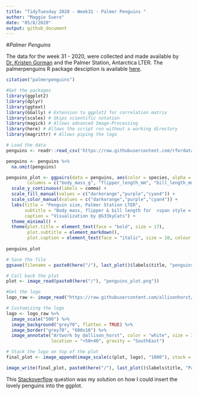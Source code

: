 ```yaml
---
title: "TidyTuesday 2020 - Week31 - Palmer Penguins "
author: "Maggie Suero"
date: "05/8/2020"
output: github_document
---
```


#*Palmer Penguins*

The data for the week 31 - 2020, were collected and made available by [Dr. Kristen Gorman](https://www.uaf.edu/cfos/people/faculty/detail/kristen-gorman.php) and the Palmer Station, Antarctica LTER. 
The palmerpenguins R package desciption is available [here](https://cran.r-project.org/web/packages/palmerpenguins/palmerpenguins.pdf).

```r
citation("palmerpenguins")
```

```r
#Get the packages  
library(ggplot2)
library(dplyr)
library(ggtext)
library(GGally) # Extension to ggplot2 for correlation matrix
library(scales) # Skips scientific notation 
library(magick) # Allows advanced Image-Processing
library(here) # Allows the script run without a working directory
library(magrittr) # Allows piping the logo

```

```r

# Load the data
penguins <- readr::read_csv('https://raw.githubusercontent.com/rfordatascience/tidytuesday/master/data/2020/2020-07-28/penguins.csv')

penguins <- penguins %>% 
  na.omit(penguins)

```

```r
penguins_plot <- ggpairs(data = penguins, aes(color = species, alpha = 0.8),
        columns = c("body_mass_g", "flipper_length_mm", "bill_length_mm")) +
  scale_y_continuous(labels = comma) +
  scale_fill_manual(values = c("darkorange","purple","cyan4")) +
  scale_color_manual(values = c("darkorange","purple","cyan4")) +
  labs(title = "Penguin size, Palmer Station LTER",
       subtitle = "Body mass, flipper & bill length for  <span style = 'color: darkorange;'>Adélie</span>, <span style = 'color: purple;'>Chinstrap</span> & <span style = 'color: cyan4;'>Gentoo</span> Penguins",
       caption = "Visualization by @G33kyCats") +
  theme_minimal() +  
  theme(plot.title = element_text(face = "bold", size = 17),
        plot.subtitle = element_markdown(), 
        plot.caption = element_text(face = "italic", size = 10, colour = "grey50")) 
 
penguins_plot
```

```r
# Save the file
ggsave(filename = paste0(here("/"), last_plot()$labels$title, "penguins_plot.png"), width = 7, height = 6)

```

```r
# Call back the plot
plot <- image_read(paste0(here("/"), "penguins_plot.png"))

#Get the logo
logo_raw <- image_read("https://raw.githubusercontent.com/allisonhorst/palmerpenguins/master/man/figures/lter_penguins.png") 
```

```r
# Customizing the logo 
logo <- logo_raw %>%
  image_scale("500") %>%   
  image_background("grey70", flatten = TRUE) %>%
  image_border("grey70", "600x10") %>%
  image_annotate("Artwork by @allison_horst", color = "white", size = 35,
                 location = "+50+40", gravity = "SouthEast")

# Stack the logo on top of the plot
final_plot <- image_append(image_scale(c(plot, logo), "1000"), stack = TRUE)

image_write(final_plot, paste0(here("/"), last_plot()$labels$title, "PalmerPenguins.png"))
```

This [Stackoverflow](https://stackoverflow.com/questions/9917049/inserting-an-image-to-ggplot2) question was my solution on how I could insert the lovely penguins into the ggplot.

